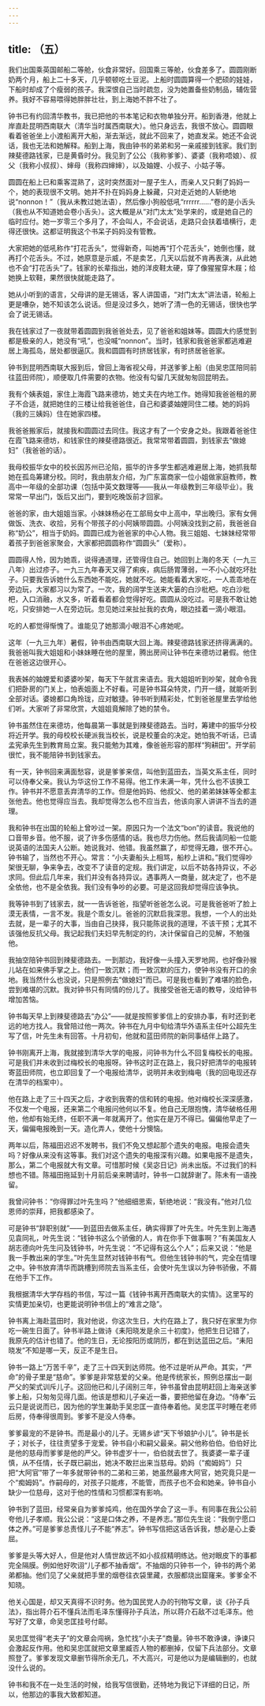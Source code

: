 ```yaml
---
---
---
```

title: （五）
---




我们出国乘英国邮船二等舱，伙食非常好。回国乘三等舱，伙食差多了。圆圆刚断奶两个月，船上二十多天，几乎顿顿吃土豆泥。上船时圆圆算得一个肥硕的娃娃，下船时却成了个瘦弱的孩子。我深恨自己当时疏忽，没为她置备些奶制品，辅佐营养。我好不容易喂得她胖胖壮壮，到上海她不胖不壮了。

钟书已有约回清华教书，我已把他的书本笔记和衣物单独分开。船到香港，他就上岸直赴昆明西南联大（清华当时属西南联大）。他只身远去，我很不放心。圆圆眼看着爸爸坐上小渡船离开大船，渐去渐远，就此不回来了，她直发呆。她还不会说话，我也无法和她解释。船到上海，我由钟书的弟弟和另一亲戚接到钱家。我们到辣斐德路钱家，已是黄昏时分。我见到了公公（我称爹爹）、婆婆（我称唔娘）、叔父（我称小叔叔）、婶母（我称四婶婶），以及妯娌、小叔子、小姑子等。

圆圆在船上已和乘客混熟了，这时突然面对一屋子生人，而亲人又只剩了妈妈一个，她的表现很不文明。她并不扑在妈妈身上躲藏，只对走近她的人斩绝地说“nonnon！”（我从未教过她法语），然后像小狗般低吼“rrrrrr......”卷的是小舌头（我也从不知道她会卷小舌头）。这大概是从“对门太太”处学来的，或是她自己的临时应付。她一岁零三个多月了，不会叫人，不会说话，走路只会扶着墙横行，走得还很快。这都证明我这个书呆子妈妈没有管教。

大家把她的低吼称作“打花舌头”，觉得新奇，叫她再“打个花舌头”，她倒也懂，就再打个花舌头。不过，她原意是示威，不是卖艺，几天以后就不肯再表演，从此她也不会“打花舌头”了。钱家的长辈指出，她的洋皮鞋太硬，穿了像猩猩穿木屐；给她换上软鞋，果然很快就能走路了。

她从小听到的语言，父母讲的是无锡话，客人讲国语，“对门太太”讲法语，轮船上更是嘈杂，她不知该怎么说话。但是没过多久，她听了清一色的无锡话，很快也学会了说无锡话。

我在钱家过了一夜就带着圆圆到我爸爸处去，见了爸爸和姐妹等。圆圆大约感觉到都是极亲的人，她没有“吼”，也没喊“nonnon”。当时，钱家和我爸爸家都逃难避居上海孤岛，居处都很逼仄。我和圆圆有时挤居钱家，有时挤居爸爸家。

钟书到昆明西南联大报到后，曾回上海省视父母，并送爹爹上船（由吴忠匡陪同前往蓝田师院），顺便取几件需要的衣物。他没有勾留几天就匆匆回昆明去。

我有个姨表姐，家住上海霞飞路来德坊，她丈夫在内地工作。她得知我爸爸租的房子不合适，就把她住的三楼让给我爸爸住，自己和婆婆妯娌同住二楼。她的妈妈（我的三姨妈）住在她家四楼。

我爸爸搬家后，就接我和圆圆过去同住。我这才有了一个安身之处。我跟着爸爸住在霞飞路来德坊，和钱家住的辣斐德路很近。我常常带着圆圆，到钱家去“做媳妇”（我爸爸的话）。

我母校振华女中的校长因苏州已沦陷，振华的许多学生都逃难避居上海，她抓我帮她在孤岛筹建分校。同时，我由朋友介绍，为广东富商家一位小姐做家庭教师，教高中一年级的全部功课（包括中英文数理等——我从一年级教到三年级毕业）。我常常一早出门，饭后又出门，要到吃晚饭前才回家。

爸爸的家，由大姐姐当家。小妹妹杨必在工部局女中上高中，早出晚归。家有女佣做饭、洗衣、收拾，另有个带孩子的小阿姨带圆圆。小阿姨没找到之前，我爸爸自称“奶公”，相当于奶妈。圆圆已成为爸爸家的中心人物。我三姐姐、七妹妹经常带着孩子到爸爸家聚会，大家都把圆圆称作“圆圆头”（爱称）。

圆圆得人怜，因为她乖，说得通道理，还管得住自己。她回到上海的冬天（一九三八年）出过疹子。一九三九年春天又得了痢疾，病后肠胃薄弱，一不小心就吃坏肚子。只要我告诉她什么东西她不能吃，她就不吃。她能看着大家吃，一人乖乖地在旁边玩，大家都习以为常了。一次，我的阔学生送来大篓的白沙枇杷。吃白沙枇杷，入口消融，水又多，听着看着都会觉得好吃。圆圆从没吃过。可是我不敢让她吃，只安排她一人在旁边玩。忽见她过来扯扯我的衣角，眼边挂着一滴小眼泪。

吃的人都觉得惭愧了。谁能见了她那滴小眼泪不心疼她呢。

这年（一九三九年）暑假，钟书由西南联大回上海。辣斐德路钱家还挤得满满的。我爸爸叫我大姐姐和小妹妹睡在他的屋里，腾出房间让钟书在来德坊过暑假。他住在爸爸这边很开心。

我表姊的妯娌爱和婆婆吵架，每天下午就言来语去。我大姐姐听到吵架，就命令我们把卧房的门关上，怕表姐面上不好看。可是钟书耳朵特灵，门开一缝，就能听到全部对话。婆媳都口角玲珑，应对敏捷。钟书听到精彩处，忙到爸爸屋里去学给他们听。大家听了非常欣赏，大姐姐竟解除了她的禁令。

钟书虽然住在来德坊，他每晨第一事就是到辣斐德路去。当时，筹建中的振华分校将近开学。我的母校校长硬派我当校长，说是校董会的决定。她怕我不听话，已请孟宪承先生到教育局立案。我只能勉为其难，像爸爸形容的那样“狗耕田”。开学前很忙，我不能陪钟书到钱家去。

有一天，钟书回来满面愁容，说是爹爹来信，叫他到蓝田去，当英文系主任，同时可以侍奉父亲。我认为华这份工作不易得。他工作未满一年，凭什么也不该换工作。钟书并不愿意丢弃清华的工作。但是他妈妈、他叔父、他的弟弟妹妹等全都主张他去。他也觉得应当去。我却觉得怎么也不应当去，他该向家人讲讲不当去的道理。

我和钟书在出国的轮船上曾吵过一架。原因只为一个法文“bon”的读音。我说他的口音带乡音。他不服，说了许多伤感情的话。我也尽力伤他。然后我请同船一位能说英语的法国夫人公断。她说我对、他错。我虽然赢了，却觉得无趣，很不开心。钟书输了，当然也不开心。常言：“小夫妻船头上相骂，船杪上讲和。”我们觉得吵架很无聊，争来争去，改变不了读音的定规。我们讲定，以后不妨各持异议，不必求同。但此后几年来，我们并没有各持异议。遇事两人一商量，就决定了，也不是全依他，也不是全依我。我们没有争吵的必要。可是这回我却觉得应该争执。

我等钟书到了钱家去，就一一告诉爸爸，指望听爸爸怎么说。可是我爸爸听了脸上漠无表情，一言不发。我是个乖女儿。爸爸的沉默启我深思。我想，一个人的出处去就，是一辈子的大事，当由自己抉择，我只能陈说我的道理，不该干预；尤其不该强他反抗父母。我记起我们夫妇早先制定的约，决计保留自己的见解，不勉强他。

我抽空陪钟书回到辣斐德路去。一到那边，我好像一头撞入天罗地网，也好像孙猴儿站在如来佛手掌之上。他们一致沉默；而一致沉默的压力，使钟书没有开口的余地。我当然什么也没说，只是照例去“做媳妇”而已。可是我也看到了难堪的脸色，尝到难堪的沉默。我对钟书只有同情的份儿了。我接受爸爸无语的教导，没给钟书增加苦恼。

钟书每天早上到辣斐德路去“办公”——就是按照爹爹信上的安排办事，有时还到老远的地方找人。我曾陪过他一两次。钟书在九月中旬给清华外语系主任叶公超先生写了信，叶先生未有回答。十月初旬，他就和蓝田师院的新同事结伴上路了。

钟书刚离开上海，我就接到清华大学的电报，问钟书为什么不回复梅校长的电报。可是我们并未收到过梅校长的电报呀。钟书这时正在路上，我只好把清华的电报转寄蓝田师院，也立即回复了一个电报给清华，说明并未收到梅电（我的回电现还存在清华的档案中）。

他在路上走了三十四天之后，才收到我寄的信和转的电报。他对梅校长深深感激，不仅发一个电报，还来第二个电报问他何以不复。他自己无限抱愧，清华破格任用他，他却有始无终，任职不满一年就离开了。他实在是万不得已。偏偏他早走了一天，偏偏电报晚到一天。造化弄人，使他十分懊恼。

两年以后，陈福田迟迟不发聘书，我们不免又想起那个遗失的电报。电报会遗失吗？好像从来没有这等事。我们对这个遗失的电报深有兴趣。如果电报不是遗失，那么，第二个电报就大有文章。可惜那时候《吴宓日记》尚未出版。不过我们的料想也不错。陈福田拖延到十月前后亲来聘请时，钟书一口就辞谢了。陈未有一语挽留。

我曾问钟书：“你得罪过叶先生吗？”他细细思索，斩绝地说：“我没有。”他对几位恩师的崇拜，把我都感染了。

可是钟书“辞职别就”——到蓝田去做系主任，确实得罪了叶先生。叶先生到上海遇见袁同礼，叶先生说：“钱钟书这么个骄傲的人，肯在你手下做事啊？”有美国友人胡志德向叶先生问及钱钟书，叶先生说：“不记得有这么个人”；后来又说：“他是我一手教出来的学生。”叶先生显然对钱钟书有气。但他生钱钟书的气，完全在情理之中。钟书放弃清华而跳槽到师院去当系主任，会使叶先生误以为钟书骄傲，不屑在他手下工作。

我根据清华大学存档的书信，写过一篇《钱钟书离开西南联大的实情》。这里写的实情更加亲切，也更能说明钟书信上的“难言之隐”。

钟书离上海赴蓝田时，我对他说，你这次生日，大约在路上了，我只好在家里为你吃一碗生日面了。钟书半路上做诗《耒阳晓发是余三十初度》，他把生日记错了，我原先的估计也错了。他的生日，无论按阳历或阴历，都在到达蓝田之后。“耒阳晓发”不知是哪一天，反正不是生日。

钟书一路上“万苦千辛”，走了三十四天到达师院。他不过是听从严命。其实，“严命”的骨子里是“慈命”。爹爹是非常慈爱的父亲。他是传统家长，照例总摆出一副严父的架式训斥儿子。这回他已和儿子阔别三年，钟书虽曾由昆明赶回上海亲送爹爹上船，只匆匆见得几面。他该是想和儿子亲近一番，要把他留在身边。“侍奉”云云只是说说而已，因为他的学生兼助手吴忠匡一直侍奉着他。吴忠匡平时睡在老师后房，侍奉得很周到。爹爹不是没人侍奉。

爹爹最宠的不是钟书。而是最小的儿子。无锡乡谚“天下爷娘护小儿”。钟书是长子；对长子，往往责望多于宠爱。钟书自小和嗣父最亲。嗣父他称伯伯。伯伯好比是他的慈母而爹爹是他的严父。钟书虚岁十一，伯伯就去世了。我婆婆一辈子谨慎，从不任情，长子既已嗣出，她决不敢拦出来当慈母。奶妈（“痴姆妈”）只把“大阿官”带了一年多就带钟书的二弟和三弟，她虽然最疼大阿官，她究竟只是一个“痴姆妈”。作嗣母的，对孩子只能疼，不能管，而孩子也不会和她亲。钟书自小缺少一位慈母，这对于他的性情和习惯都深有影响。

钟书到了蓝田，经常亲自为爹爹炖鸡，他在国外学会了这一手。有同事在我公公前夸他儿子孝顺。我公公说：“这是口体之养，不是养志。”那位先生说：“我倒宁愿口体之养。”可是爹爹总责怪儿子不能“养志”。钟书写信把这话告诉我，想必是心上委屈。

爹爹是头等大好人，但是他对人情世故远不如小叔叔精明练达。他对眼皮下的事都完全隔膜。例如他好吹诩“儿子都不抽香烟”。不抽烟的只钟书一个，钟书的两个弟弟都抽。他们见了父亲就把手里的烟卷往衣袋里藏，衣服都烧出窟窿来。爹爹全不知晓。

他关心国是，却又天真得不识时务。他为国民党人办的刊物写文章，谈《孙子兵法》，指出蒋介石不懂兵法而毛泽东懂得孙子兵法，所以蒋介石敌不过毛泽东。他写好了文章，命吴忠匡挂号付邮。

吴忠匡觉得“老夫子”的文章会闯祸，急忙找“小夫子”商量。钟书不敢诤谏，诤谏只会激起反作用。他和吴忠匡就把文章里臧否人物的都删掉，仅留下兵法部分。文章照登了。爹爹发现文章删节得所余无几，不大高兴，可是他以为是编辑删的，也就没什么说的。

钟书和我不在一处生活的时候，给我写信很勤，还特地为我记下详细的日记，所以，他那边的事我大致都知道。